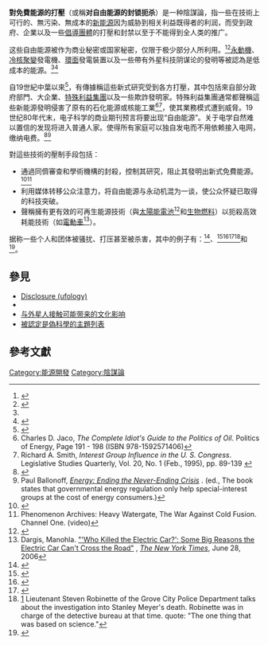 '''對免費能源的打壓'''（或稱'''对自由能源的封锁扼杀'''）是一种陰謀論，指一些在技術上可行的、無污染、無成本的[[新能源|新能源]]因为威胁到相关利益既得者的利润，而受到政府、企業以及一些[[倡導團體|倡導團體]]的打壓和封禁以至于不能得到全人类的推广。

这些自由能源被作为商业秘密或国家秘密，仅限于极少部分人所利用。<ref>{{cite book|author=[[Robert_L._Park|Robert L. Park]]|title=[[Voodoo_Science|Voodoo Science]]|publisher=Oxford University Press, USA|isbn=978-0195147100}}</ref><ref name=Milbank>{{cite journal|last=Milbank|first=Dana|title=There's the Red Vote, the Blue Vote…and the Little Green Vote|journal=Washington Post|date=18 September 2007|url=http://www.washingtonpost.com/wp-dyn/content/article/2007/09/17/AR2007091701780.html|quote=…the aliens' advanced technology, which uses nonpolluting fuel, could revolutionize the transport of goods and people on this planet and rejuvenate the biosphere.|access-date=2016-02-06|archive-date=2020-07-30|archive-url=https://web.archive.org/web/20200730134423/https://www.washingtonpost.com/wp-dyn/content/article/2007/09/17/AR2007091701780.html|dead-url=no}}</ref>[[永動機|永動機]]、[[冷核聚變|冷核聚變]]發電機、[[環面|環面]]發電裝置以及一些帶有外星科技阴谋论的發明等被認為是低成本的能源。<ref name=Milbank /><ref name="Thrive Torus">{{cite web|last=Gamble|first=Foster|title=The Torus|url=http://www.thrivemovement.com/torus-3|work=Thrive|publisher=Clear Compass Media|accessdate=2013-09-26|quote=The torus, the fundamental energy pattern…Each individual’s torus is distinct, but at the same time open and connected to every other in a continuous sea of infinite energy.|archive-date=2020-07-31|archive-url=https://web.archive.org/web/20200731203535/http://www.thrivemovement.com/torus-3|dead-url=no}}</ref>

自19世紀中葉以來<ref name=autogenerated6>{{cite book |last=Tutt |first=Keith |title=The Scientist, The Madman, The Thief and Their Lightbulb: The Search for Free Energy |url=http://books.google.com/books?id=DMwSmB6_94QC |accessdate=23 March 2013 |year=2003 |publisher=Simon & Schuster UK |location=UK |isbn=978-0684020907 |archive-date=2020-08-01 |archive-url=https://web.archive.org/web/20200801191605/https://books.google.com/books?id=DMwSmB6_94QC |dead-url=no }}</ref>，有傳據稱這些新式研究受到各方打壓，其中包括來自部分政府部門、大企業、[[特殊利益集團|特殊利益集團]]以及一些欺詐發明家。特殊利益集團通常都聲稱這些新能源發明侵害了原有的石化能源或核能工業<ref name=autogenerated3>Charles D. Jaco, ''The Complete Idiot's Guide to the Politics of Oil''. Politics of Energy, Page 191 - 198 (ISBN 978-1592571406)</ref><ref name=autogenerated5>Richard A. Smith, ''Interest Group Influence in the U. S. Congress''. Legislative Studies Quarterly, Vol. 20, No. 1 (Feb., 1995), pp. 89-139 {{doi|10.2307/440151}}</ref>，使其業務模式遭到威脅。19世纪80年代末，电子科学的商业期刊预言将要出现“自由能源”。关于电学自然难以置信的发现将进入普通人家。使得所有家庭可以独自发电而不用依赖接入电网，缴纳电费。<ref>{{cite news
| last = Hambling
| first = David
| url= http://www.guardian.co.uk/science/2002/apr/11/research.physicalsciences
| title= Flower power
| work = [[The_Guardian|The Guardian]]
| date = 11 April 2002
| accessdate = 2013-03-22
| quote= Siding with Puthoff are backyard inventors and conspiracy theorists, convinced that ZPE technology is being suppressed by the government, in league with oil companies and others, whose businesses would be threatened if it was allowed.
}}</ref><ref name=autogenerated4>Paul Ballonoff, ''[http://books.google.com/books?id=ONmpxiQUa8oC Energy: Ending the Never-Ending Crisis] {{Wayback|url=http://books.google.com/books?id=ONmpxiQUa8oC |date=20200801193510 }}''. (ed., The book states that governmental energy regulation only help special-interest groups at the cost of energy consumers.)</ref>

對這些技術的壓制手段包括：
* 通過同儕審查和學術機構的封殺，控制其研究，阻止其發明出新式免費能源。<ref>{{Cite journal |last=Sarewitz |year=2002 |title=Public Failures in US Science Policy |page=12 |quote=as the paradigmatic means of choosing among research projects and, more recently, programmatic awards and grants for new research centers and national science and engineering facilities, sometimes has the effect of suppressing consideration of public values |postscript=<!--None-->}}</ref><ref>Phenomenon Archives: Heavy Watergate, The War Against Cold Fusion. Channel One. (video)</ref>
* 利用媒体转移公众注意力，将自由能源与永动机混为一谈，使公众怀疑已取得的科技突破。
* 聲稱擁有更有效的可再生能源技術（與[[太陽能電池|太陽能電池]]<ref>{{cite web
|url= http://www.fas.org/blog/secrecy/2010/10/invention_secrecy_2010.html
|title= Invention Secrecy Still Going Strong
|last1= Aftergood
|first1= Steven
|authorlink= Steven Aftergood
|date= October 21, 2010
|work= Secrecy News
|publisher= [[Federation_of_American_Scientists|Federation of American Scientists]]
|accessdate= 25 March 2013
|archive-date= 2015-02-18
|archive-url= https://web.archive.org/web/20150218223653/http://www.fas.org/blog/secrecy/2010/10/invention_secrecy_2010.html
|dead-url= no
}}</ref>和[[生物燃料|生物燃料]]）以扼殺高效耗能技術（如[[電動車|電動車]]<ref>Dargis, Manohla. [http://movies.nytimes.com/2006/06/28/movies/28kill.html "'Who Killed the Electric Car?': Some Big Reasons the Electric Car Can't Cross the Road"] {{Wayback|url=http://movies.nytimes.com/2006/06/28/movies/28kill.html |date=20120419100041 }}, ''[[The_New_York_Times|The New York Times]]'', June 28, 2006</ref>）。

据称一些个人和团体被骚扰、打压甚至被杀害，其中的例子有：{{Link-en|托馬斯·亨利·莫雷|Thomas Henry Moray}}<ref>{{cite book |last=B. King |first=Moray |title=The Energy Machine of T. Henry Moray: Zero-Point Energy & Pulsed Plasma Physics |url=http://books.google.com/books?id=eD1GeJ1UZ-UC&pg=PA13 |accessdate=2013-03-21 |year=2005 |publisher=Adventures Unlimited Press |location= |isbn=978-1931882422 |page=13 |archive-date=2020-08-03 |archive-url=https://web.archive.org/web/20200803194027/https://books.google.com/books?id=eD1GeJ1UZ-UC&pg=PA13 |dead-url=no }}</ref>、{{Link-en|斯坦利·邁耶的水燃料電池|Stanley Meyer's water fuel cell|斯坦利·邁耶}}<ref name="Times">{{cite news
| first=Tony
| last=Edwards
| title=End of road for car that ran on Water
| work=[[The_Sunday_Times_(UK)|The Sunday Times]]
| publisher=Times Newspapers Limited
| page=Features 12
| date=1996-12-01
| url=http://www.thesundaytimes.co.uk/
| accessdate=2013-03-23
| archiveurl=https://web.archive.org/web/20080703192937/http://www.thesundaytimes.co.uk/
| archivedate=2008-07-03
| dead-url=no
}}</ref><ref name="Narciso">{{cite news
 |last        = Narciso
 |first       = Dean
 |url         = http://www.dispatch.com/live/content/local_news/stories/2007/07/08/hydroman.ART_ART_07-08-07_A1_4V77MOK.html
 |title       = The Car that Ran on Water
 |work        = [[The_Columbus_Dispatch|The Columbus Dispatch]]
 |date        = July 8, 2007
 |accessdate  = 2008-03-24
 |deadurl     = yes
 |archiveurl  = https://web.archive.org/web/20080214190405/http://www.dispatch.com/live/content/local_news/stories/2007/07/08/hydroman.ART_ART_07-08-07_A1_4V77MOK.html
 |archivedate = 2008-02-14
}}</ref><ref name = "Nature">{{cite web
| last= Ball
| first= Philip
| authorlink= Philip Ball
| title= Burning water and other myths
| url= http://www.nature.com/news/2007/070910/full/070910-13.html
| work= [[Nature_(journal)|Nature]] News
| date= September 14, 2007
| accessdate= 2007-09-14
| quote= He died in 1998 after eating at a restaurant; the coroner diagnosed an aneurysm, but the conspiracy web still suspects he was poisoned.
| archive-date= 2009-02-28
| archive-url= https://web.archive.org/web/20090228054247/http://www.nature.com/news/2007/070910/full/070910-13.html
| dead-url= no
}}</ref><ref>[http://www.dispatch.com/dispatch/export-content/sites/dispatch/multimedia/audio/2007/07/Robinette.mp3] {{Wayback|url=http://www.dispatch.com/dispatch/export-content/sites/dispatch/multimedia/audio/2007/07/Robinette.mp3 |date=20110411031109 }} Lieutenant Steven Robinette of the Grove City Police Department talks about the investigation into Stanley Meyer's death. Robinette was in charge of the detective bureau at that time. quote: "The one thing that was based on science."</ref>和{{Link-en|尤金·馬洛夫|Eugene Mallove}}<ref name="Norwichbulletin20120420">{{Cite news | last = Smith | first = Greg | title = Schaffer accepts plea deal in Mallove murder trial | newspaper = [[Norwich_Bulletin|Norwich Bulletin]] | publisher =  | date = April 20, 2012 | url = http://www.norwichbulletin.com/news/x1364620539/Schaffer-accepts-plea-deal-in-Mallove-murder-trial#axzz1u6WYFWBd | accessdate = 2012-05-06 | archive-date = 2012-09-07 | archive-url = https://archive.today/20120907231802/http://www.norwichbulletin.com/news/x1364620539/Schaffer-accepts-plea-deal-in-Mallove-murder-trial%23axzz1u6WYFWBd#axzz1u6WYFWBd | dead-url = yes }}</ref>。

==參見==
*[[Disclosure_(ufology)|Disclosure (ufology)]]
*{{Link-en|加里·麥金農|Gary McKinnon}}
*[[与外星人接触可能带来的文化影响|与外星人接触可能带来的文化影响]]
*[[被認定是偽科學的主題列表|被認定是偽科學的主題列表]]

==參考文獻==
{{Reflist|2}}

{{陰謀論}}

{{DEFAULTSORT:Free Energy Suppression}}

[[Category:能源開發|Category:能源開發]]
[[Category:陰謀論|Category:陰謀論]]